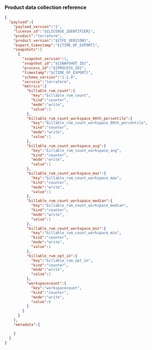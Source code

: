 ### Product data collection reference

```json
{
  "payload":{
    "payload_version":"1",
    "license_id":"${LICENSE_IDENTIFIER}",
    "product":"terraform",
    "product_version":"${TFE_VERSION}",
    "export_timestamp":"${TIME_OF_EXPORT}",
    "snapshots":[
      {
        "snapshot_version":1,
        "snapshot_id":"${SNAPSHOT_ID}",
        "process_id":"${PROCESS_ID}",
        "timestamp":"${TIME_OF_EXPORT}",
        "schema_version":"1.1.0",
        "service":"terraform",
        "metrics":{
          "billable_rum_count":{
            "key":"billable_rum_count",
            "kind":"counter",
            "mode":"write",
            "value":1
          },
          "billable_rum_count_workspace_80th_percentile":{
            "key":"billable_rum_count_workspace_80th_percentile",
            "kind":"counter",
            "mode":"write",
            "value":1
          },
          "billable_rum_count_workspace_avg":{
            "key":"billable_rum_count_workspace_avg",
            "kind":"counter",
            "mode":"write",
            "value":1
          },
          "billable_rum_count_workspace_max":{
            "key":"billable_rum_count_workspace_max",
            "kind":"counter",
            "mode":"write",
            "value":1
          },
          "billable_rum_count_workspace_median":{
            "key":"billable_rum_count_workspace_median",
            "kind":"counter",
            "mode":"write",
            "value":1
          },
          "billable_rum_count_workspace_min":{
            "key":"billable_rum_count_workspace_min",
            "kind":"counter",
            "mode":"write",
            "value":1
          },
          "billable_rum_opt_in":{
            "key":"billable_rum_opt_in",
            "kind":"counter",
            "mode":"write",
            "value":1
          },
          "workspacecount":{
            "key":"workspacecount",
            "kind":"counter",
            "mode":"write",
            "value":0
          }
        }
      }
    ],
    "metadata":{

    }
  }
}
```
